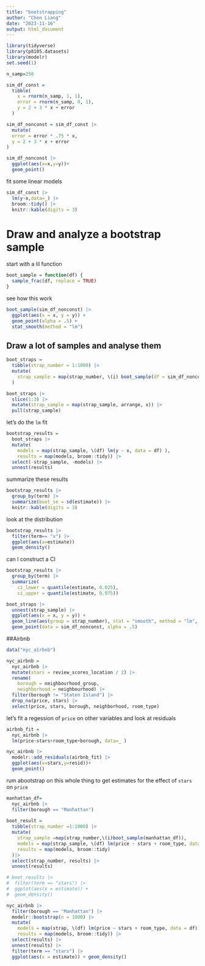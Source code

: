 ```yaml
---
title: "bootstrapping"
author: "Chen Liang"
date: "2023-11-16"
output: html_document
---
```


```r
library(tidyverse)
library(p8105.datasets)
library(modelr)
set.seed(1)

```


```r
n_samp=250

sim_df_const = 
  tibble(
    x = rnorm(n_samp, 1, 1),
    error = rnorm(n_samp, 0, 1),
    y = 2 + 3 * x + error
  )

sim_df_nonconst = sim_df_const |> 
  mutate(
  error = error * .75 * x,
  y = 2 + 3 * x + error
)

sim_df_nonconst |>
  ggplot(aes(x=x,y=y))+
  geom_point()

```

fit some linear models
```r
sim_df_const |>
  lm(y~x,data=_) |>
  broom::tidy() |> 
  knitr::kable(digits = 3)
```

# Draw and analyze a bootstrap sample

start with a lil function
```r
boot_sample = function(df) {
  sample_frac(df, replace = TRUE)
}
```

see how this work
```r
boot_sample(sim_df_nonconst) |> 
  ggplot(aes(x = x, y = y)) + 
  geom_point(alpha = .5) +
  stat_smooth(method = "lm")
```

## Draw a lot of samples and analyse them
```r
boot_straps = 
  tibble(strap_number = 1:1000) |> 
  mutate(
    strap_sample = map(strap_number, \(i) boot_sample(df = sim_df_nonconst))
  )

boot_straps |> 
  slice(1:3) |> 
  mutate(strap_sample = map(strap_sample, arrange, x)) |> 
  pull(strap_sample)
```

let's do the `lm` fit
```r
bootstrap_results = 
  boot_straps |> 
  mutate(
    models = map(strap_sample, \(df) lm(y ~ x, data = df) ),
    results = map(models, broom::tidy)) |> 
  select(-strap_sample, -models) |> 
  unnest(results) 
```

summarize these results
```r
bootstrap_results |> 
  group_by(term) |> 
  summarize(boot_se = sd(estimate)) |> 
  knitr::kable(digits = 3)
```

look at the distribution
```r
bootstrap_results |> 
  filter(term== "x") |>
  ggplot(aes(x=estimate))
  geom_density()
```

can I construct a CI
```r
bootstrap_results |> 
  group_by(term) |> 
  summarize(
    ci_lower = quantile(estimate, 0.025), 
    ci_upper = quantile(estimate, 0.975))
```

```r
boot_straps |> 
  unnest(strap_sample) |> 
  ggplot(aes(x = x, y = y)) + 
  geom_line(aes(group = strap_number), stat = "smooth", method = "lm", se = FALSE, alpha = .1, color = "blue") +
  geom_point(data = sim_df_nonconst, alpha = .5)
```

##Airbnb
```r
data("nyc_airbnb")

nyc_airbnb = 
  nyc_airbnb |> 
  mutate(stars = review_scores_location / 2) |> 
  rename(
    borough = neighbourhood_group,
    neighborhood = neighbourhood) |> 
  filter(borough != "Staten Island") |> 
  drop_na(price, stars) |> 
  select(price, stars, borough, neighborhood, room_type)
```

let's fit a regession of `price` on other variables and look at residuals

```r
airbnb_fit =
  nyc_airbnb |>
  lm(price~stars+room_type+borough, data=_ )
```

```r
nyc_airbnb |>
  modelr::add_residuals(airbnb_fit) |>
  ggplot(aes(x=stars,y=resid))+
  geom_point()
```

rum abootstrap on this whole thing to get estimates for the effect of `stars` on `price`

```r
manhattan_df=
  nyc_airbnb |>
  filter(borough == "Manhattan")
  
boot_result =
  tibble(strap_number =1:1000) |>
  mutate(
    strap_sample =map(strap_number,\(i)boot_sample(manhattan_df)),
    models = map(strap_sample, \(df) lm(price ~ stars + room_type, data = df)),
    results = map(models, broom::tidy)
  )|>
  select(strap_number, results) |> 
  unnest(results) 

# boot_results |>
#  filter(term == "stars") |> 
#  ggplot(aes(x = estimate)) + 
#  geom_density()
```

```r
nyc_airbnb |> 
  filter(borough == "Manhattan") |> 
  modelr::bootstrap(n = 1000) |> 
  mutate(
    models = map(strap, \(df) lm(price ~ stars + room_type, data = df)),
    results = map(models, broom::tidy)) |> 
  select(results) |> 
  unnest(results) |> 
  filter(term == "stars") |> 
  ggplot(aes(x = estimate)) + geom_density()
```
